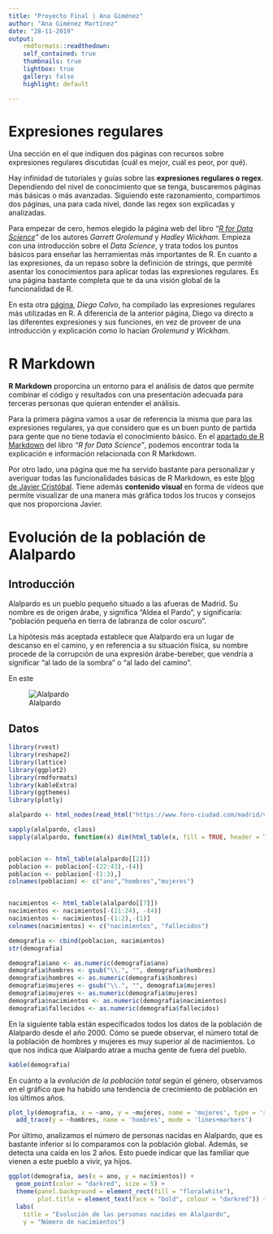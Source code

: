 ```yaml
---
title: "Proyecto Final | Ana Giménez"
author: "Ana Giménez Martínez"
date: "28-11-2019"
output: 
    rmdformats::readthedown:
    self_contained: true
    thumbnails: true
    lightbox: true
    gallery: false
    highlight: default

---
```


# Expresiones regulares


Una sección en el que indiquen dos páginas con recursos sobre expresiones regulares discutidas (cuál es mejor, cuál es peor, por qué).


Hay infinidad de tutoriales y guías sobre las **expresiones regulares o regex**. Dependiendo del nivel de conocimiento que se tenga, buscaremos páginas más básicas o más avanzadas. Siguiendo este razonamiento, compartimos dos páginas, una para cada nivel, donde las regex son explicadas y analizadas.

Para empezar de cero, hemos elegido la página web del libro *"[R for Data Science](https://r4ds.had.co.nz/strings.html)"* de los autores *Garrett Grolemund* y *Hadley Wickham*. Empieza con una introducción sobre el *Data Science*, y trata todos los puntos básicos para enseñar las herramientas más importantes de R. En cuanto a las expresiones, da un repaso sobre la definición de strings, que permité asentar los conocimientos para aplicar todas las expresiones regulares. Es una página bastante completa que te da una visión global de la funcionalidad de R.

En esta otra [página](http://www.diegocalvo.es/expresiones-regulares-en-r/), *Diego Calvo*, ha compilado las expresiones regulares más utilizadas en R. A diferencia de la anterior página, Diego va directo a las diferentes expresiones y sus funciones, en vez de proveer de una introducción y explicación como lo hacían *Grolemund* y *Wickham*.


# R Markdown

**R Markdown** proporcina un entorno para el análisis de datos que permite combinar el código y resultados con una presentación adecuada para terceras personas que quieran entender el análisis.

Para la primera página vamos a usar de referencia la misma que para las expresiones regulares, ya que considero que es un buen punto de partida para gente que no tiene todavía el conocimiento básico. En el [apartado de R Markdown](https://r4ds.had.co.nz/r-markdown.html) del libro *"R for Data Science"*, podemos encontrar toda la explicación e información relacionada con R Markdown.

Por otro lado, una página que me ha servido bastante para personalizar y averiguar todas las funcionalidades básicas de R Markdown, es este [blog de Javier Cristóbal](https://markdown.es/sintaxis-markdown/). Tiene además **contenido visual** en forma de videos que permite visualizar de una manera más gráfica todos los trucos y consejos que nos proporciona Javier.


# Evolución de la población de Alalpardo

## Introducción

Alalpardo es un pueblo pequeño situado a las afueras de Madrid. Su nombre es de origen árabe, y significa "Aldea el Pardo", y significaría: "población pequeña en tierra de labranza de color oscuro".

La hipótesis más aceptada establece que Alalpardo era un lugar de descanso en el camino, y en referencia a su situación física, su nombre procede de la corrupción de una expresión árabe-bereber, que vendría a significar “al lado de la sombra” o “al lado del camino”.

En este 

![Alalpardo](http://valdeolmos-alalpardo.org/wp-content/uploads/IMG-20151003-WA0000.jpg)

## Datos

```r

library(rvest)
library(reshape2)
library(lattice) 
library(ggplot2)
library(rmdformats)
library(kableExtra)
library(ggthemes)
library(plotly)

```

```r
alalpardo <- html_nodes(read_html("https://www.foro-ciudad.com/madrid/valdeolmos-alalpardo/habitantes.html"), "table") #Extrae las tablas

sapply(alalpardo, class)
sapply(alalpardo, function(x) dim(html_table(x, fill = TRUE, header = TRUE))) #Analizamos la tabla


poblacion <- html_table(alalpardo[[2]])
poblacion <- poblacion[-(22:43),-(4)]
poblacion <- poblacion[-(1:3),]
colnames(poblacion) <- c("ano","hombres","mujeres")


nacimientos <- html_table(alalpardo[[7]])
nacimientos <- nacimientos[-(21:24), -(4)]
nacimientos <- nacimientos[-(1:2),-(1)]
colnames(nacimientos) <- c("nacimientos", "fallecidos")

demografia <- cbind(poblacion, nacimientos)
str(demografia)

demografia$ano <- as.numeric(demografia$ano)
demografia$hombres <- gsub("\\.", "", demografia$hombres)
demografia$hombres <- as.numeric(demografia$hombres)
demografia$mujeres <- gsub("\\.", "", demografia$mujeres)
demografia$mujeres <- as.numeric(demografia$mujeres)
demografia$nacimientos <- as.numeric(demografia$nacimientos)
demografia$fallecidos <- as.numeric(demografia$fallecidos)

```

En la siguiente tabla están especificados todos los datos de la población de Alalpardo desde el año 2000. Cómo se puede observar, el número total de la población de hombres y mujeres es muy superior al de nacimientos. Lo que nos indica que Alalpardo atrae a mucha gente de fuera del pueblo. 

```r

kable(demografia)

```

En cuánto a la *evolución de la población total* según el género, observamos en el gráfico que ha habido una tendencia de crecimiento de población en los últimos años.

```r

plot_ly(demografia, x = ~ano, y = ~mujeres, name = 'mujeres', type = 'scatter', mode = 'lines+markers') %>%
  add_trace(y = ~hombres, name = 'hombres', mode = 'lines+markers')

```

Por último, analizamos el número de personas nacidas en Alalpardo, que es bastante inferior si lo comparamos con la población global. Además, se detecta una caída en los 2 años. Esto puede indicar que las familiar que vienen a este pueblo a vivir, ya hijos.


```r

ggplot(demografia, aes(x = ano, y = nacimientos)) +
  geom_point(color = "darkred", size = 5) + 
  theme(panel.background = element_rect(fill = "floralwhite"),
        plot.title = element_text(face = "bold", colour = "darkred")) +
  labs(
    title = "Evolución de las personas nacidas en Alalpardo",
    y = "Número de nacimientos")

```
